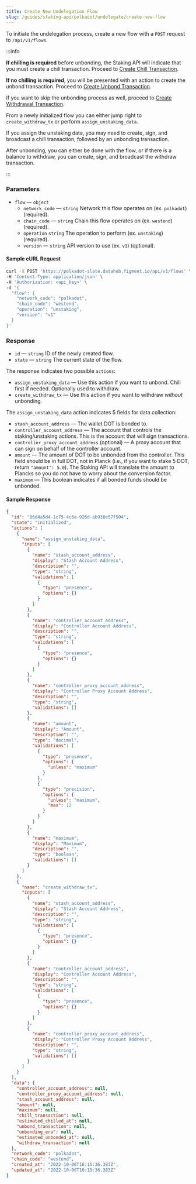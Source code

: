 ```yaml
---
title: Create New Undelegation Flow
slug: /guides/staking-api/polkadot/undelegate/create-new-flow
---
```


To initiate the undelegation process, create a new flow with a `POST` request to `/api/v1/flows`.

:::info

**If chilling is required** before unbonding, the Staking API will indicate that you must create a chill transaction. Proceed to [Create Chill Transaction](/guides/staking-api/polkadot/undelegate/create-unbond-transaction).

**If no chilling is required**, you will be presented with an action to create the unbond transaction. Proceed to [Create Unbond Transaction](/guides/staking-api/polkadot/undelegate/create-unbond-transaction).

If you want to skip the unbonding process as well, proceed to [Create Withdrawal Transaction](/guides/staking-api/polkadot/undelegate/create-withdraw-transaction).

From a newly initialized flow you can either jump right to `create_withdraw_tx` or perform `assign_unstaking_data`.

If you assign the unstaking data, you may need to create, sign, and broadcast a chill transaction, followed by an unbonding transaction.

After unbonding, you can either be done with the flow, or if there is a balance to withdraw, you can create, sign, and broadcast the withdraw transaction.

:::

### Parameters

- `flow` &mdash; `object`
  - `network_code` &mdash; `string` Network this flow operates on (ex. `polkadot`) (required).
  - `chain_code` &mdash; `string` Chain this flow operates on (ex. `westend`) (required).
  - `operation` `string` The operation to perform (ex. `unstaking`) (required).
  - `version` &mdash; `string` API version to use (ex. `v1`) (optional).

#### Sample cURL Request

```bash {5-10}
curl -X POST 'https://polkadot-slate.datahub.figment.io/api/v1/flows' \
-H 'Content-Type: application/json' \
-H 'Authorization: <api_key>' \
-d '{
  "flow": {
    "network_code": "polkadot",
    "chain_code": "westend",
    "operation": "unstaking",
    "version": "v1"
  }
}'
```

### Response

- `id` &mdash; `string` ID of the newly created flow.
- `state` &mdash; `string` The current state of the flow.

The response indicates two possible `actions`:

- `assign_unstaking_data` &mdash; Use this action if you want to unbond. Chill first if needed. Optionally used to withdraw.
- `create_withdraw_tx` &mdash; Use this action if you want to withdraw _without_ unbonding.

The `assign_unstaking_data` action indicates 5 fields for data collection:

- `stash_account_address` &mdash; The wallet DOT is bonded to.
- `controller_account_address` &mdash; The account that controls the staking/unstaking actions. This is the account that will sign transactions.
- `controller_proxy_account_address` (optional) — A proxy account that can sign on behalf of the controller account.
- `amount` &mdash; The amount of DOT to be unbonded from the controller. This field should be in full DOT, not in Planck (i.e., if you want to stake 5 DOT, return `"amount": 5.0`). The Staking API will translate the amount to Plancks so you do not have to worry about the conversion factor.
- `maximum` &mdash; This boolean indicates if all bonded funds should be unbonded.

#### Sample Response

```json {2-3,6,9,21,33,40,61}
{
  "id": "86d4a5d4-1c75-4c6a-926d-ab930e57f504",
  "state": "initialized",
  "actions": [
    {
      "name": "assign_unstaking_data",
      "inputs": [
        {
          "name": "stash_account_address",
          "display": "Stash Account Address",
          "description": "",
          "type": "string",
          "validations": [
            {
              "type": "presence",
              "options": {}
            }
          ]
        },
        {
          "name": "controller_account_address",
          "display": "Controller Account Address",
          "description": "",
          "type": "string",
          "validations": [
            {
              "type": "presence",
              "options": {}
            }
          ]
        },
        {
          "name": "controller_proxy_account_address",
          "display": "Controller Proxy Account Address",
          "description": "",
          "type": "string",
          "validations": []
        },
        {
          "name": "amount",
          "display": "Amount",
          "description": "",
          "type": "decimal",
          "validations": [
            {
              "type": "presence",
              "options": {
                "unless": "maximum"
              }
            },
            {
              "type": "precision",
              "options": {
                "unless": "maximum",
                "max": 12
              }
            }
          ]
        },
        {
          "name": "maximum",
          "display": "Maximum",
          "description": "",
          "type": "boolean",
          "validations": []
        }
      ]
    },
    {
      "name": "create_withdraw_tx",
      "inputs": [
        {
          "name": "stash_account_address",
          "display": "Stash Account Address",
          "description": "",
          "type": "string",
          "validations": [
            {
              "type": "presence",
              "options": {}
            }
          ]
        },
        {
          "name": "controller_account_address",
          "display": "Controller Account Address",
          "description": "",
          "type": "string",
          "validations": [
            {
              "type": "presence",
              "options": {}
            }
          ]
        },
        {
          "name": "controller_proxy_account_address",
          "display": "Controller Proxy Account Address",
          "description": "",
          "type": "string",
          "validations": []
        }
      ]
    }
  ],
  "data": {
    "controller_account_address": null,
    "controller_proxy_account_address": null,
    "stash_account_address": null,
    "amount": null,
    "maximum": null,
    "chill_transaction": null,
    "estimated_chilled_at": null,
    "unbond_transaction": null,
    "unbonding_era": null,
    "estimated_unbonded_at": null,
    "withdraw_transaction": null
  },
  "network_code": "polkadot",
  "chain_code": "westend",
  "created_at": "2022-10-06T16:15:36.383Z",
  "updated_at": "2022-10-06T16:15:36.383Z"
}
```
